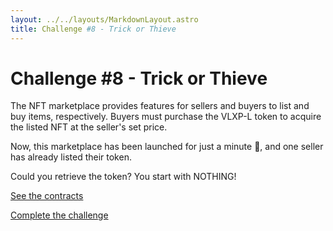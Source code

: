 ```yaml
---
layout: ../../layouts/MarkdownLayout.astro
title: Challenge #8 - Trick or Thieve
---
```


# Challenge #8 - Trick or Thieve

The NFT marketplace provides features for sellers and buyers to list and buy items, respectively. 
Buyers must purchase the VLXP-L token to acquire the listed NFT at the seller's set price.

Now, this marketplace has been launched for just a minute 🚀, and one seller has already listed their token.

Could you retrieve the token? You start with NOTHING!

[See the contracts](https://github.com/valixconsulting/valix-ctf-playground/tree/main/contracts/trick-or-thieve)

[Complete the challenge](https://github.com/valixconsulting/valix-ctf-playground/tree/main/test/trick-or-thieve/trick-or-thieve.challenge.ts)
